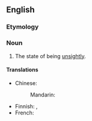 ==English==

===Etymology===
{{suffix|en|unsightly|ness}}

===Noun===
{{en-noun|-|+}}

# The state of being [[unsightly]].

====Translations====
{{trans-top|state of being unslightly}}
* Chinese:
*: Mandarin: {{t-needed|cmn}}
{{trans-mid}}
* Finnish: {{t+|fi|rumuus}}, {{t|fi|rumannäköisyys}}
* French: {{t-needed|fr}}
{{trans-bottom}}